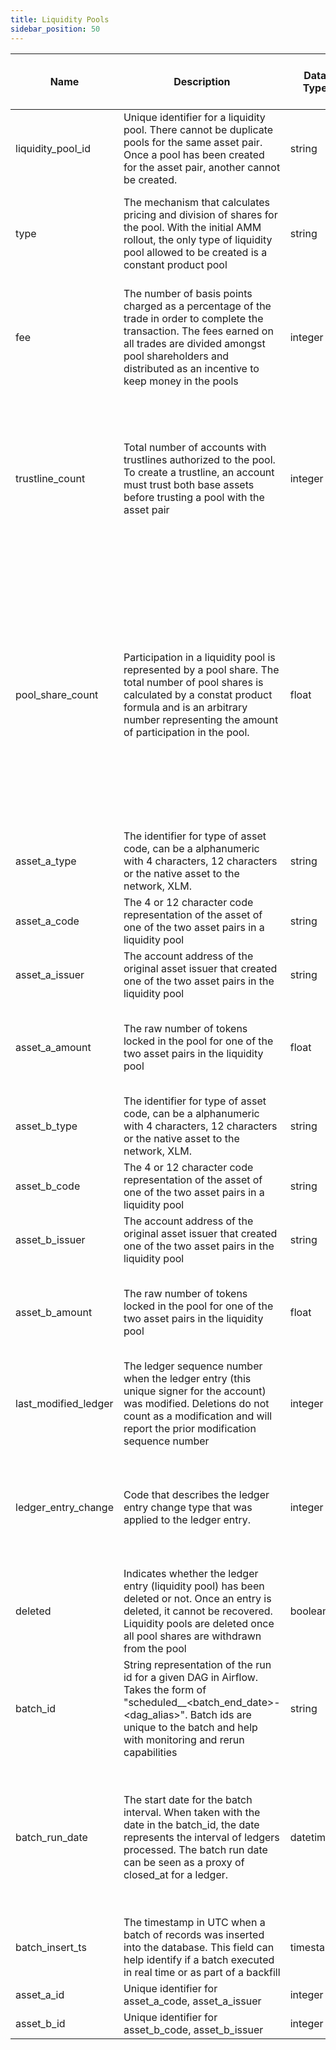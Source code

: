 ```yaml
---
title: Liquidity Pools
sidebar_position: 50
---
```


| Name                 | Description                                                                                                                                                                                                                          | Data Type | Domain Values                                                                                                                   | Primary Key? | Natural Key? | Partition or Cluster Field? | Required? | Notes                                                                                                                                                                                                                                                                        |
| -------------------- | ------------------------------------------------------------------------------------------------------------------------------------------------------------------------------------------------------------------------------------ | --------- | ------------------------------------------------------------------------------------------------------------------------------- | ------------ | ------------ | --------------------------- | --------- | ---------------------------------------------------------------------------------------------------------------------------------------------------------------------------------------------------------------------------------------------------------------------------- |
| liquidity_pool_id    | Unique identifier for a liquidity pool. There cannot be duplicate pools for the same asset pair. Once a pool has been created for the asset pair, another cannot be created.                                                         | string    |                                                                                                                                 |              | Yes          | cluster                     | Yes       | There is a good primer on AMMs [here](https://developers.stellar.org/docs/glossary/liquidity-pool/)                                                                                                                                                                          |
| type                 | The mechanism that calculates pricing and division of shares for the pool. With the initial AMM rollout, the only type of liquidity pool allowed to be created is a constant product pool                                            | string    | constant_product                                                                                                                |              |              |                             | Yes       | For more information regarding pricing and deposit calculations, read [Cap-38.](https://github.com/stellar/stellar-protocol/blob/master/core/cap-0038.md)                                                                                                                    |
| fee                  | The number of basis points charged as a percentage of the trade in order to complete the transaction. The fees earned on all trades are divided amongst pool shareholders and distributed as an incentive to keep money in the pools | integer   | 30                                                                                                                              |              |              |                             | Yes       | Fees are distributed immediately to accounts as the transaction completes. There is no schedule for fee distribution                                                                                                                                                         |
| trustline_count      | Total number of accounts with trustlines authorized to the pool. To create a trustline, an account must trust both base assets before trusting a pool with the asset pair                                                            | integer   |                                                                                                                                 |              |              |                             | Yes       | If the issuer of A or B revokes authorization on the trustline, the account will automatically withdraw from every liquidity pool containing that asset and those pool trustlines will be deleted.                                                                           |
| pool_share_count     | Participation in a liquidity pool is represented by a pool share. The total number of pool shares is calculated by a constat product formula and is an arbitrary number representing the amount of participation in the pool.        | float     |                                                                                                                                 |              |              |                             | Yes       | Shares are not transferable; the only way to increase the number of pool shares held is to deposit into a liquidity pool. Conversely, decreasing pools shares can only be accomplished through a withdraw operation. Shares cannot be sent in payments or sold using offers. |
| asset_a_type         | The identifier for type of asset code, can be a alphanumeric with 4 characters, 12 characters or the native asset to the network, XLM.                                                                                               | string    | credit_alphanum4<br>credit_alphanum12<br>native                                                                                 |              |              |                             | Yes       |                                                                                                                                                                                                                                                                              |
| asset_a_code         | The 4 or 12 character code representation of the asset of one of the two asset pairs in a liquidity pool                                                                                                                             | string    |                                                                                                                                 |              |              |                             | No        |                                                                                                                                                                                                                                                                              |
| asset_a_issuer       | The account address of the original asset issuer that created one of the two asset pairs in the liquidity pool                                                                                                                       | string    |                                                                                                                                 |              |              |                             | No        |                                                                                                                                                                                                                                                                              |
| asset_a_amount       | The raw number of tokens locked in the pool for one of the two asset pairs in the liquidity pool                                                                                                                                     | float     |                                                                                                                                 |              |              |                             | Yes       | The amount is a better representation of liquidity in the pool over pool share counts.                                                                                                                                                                                       |
| asset_b_type         | The identifier for type of asset code, can be a alphanumeric with 4 characters, 12 characters or the native asset to the network, XLM.                                                                                               | string    | credit_alphanum4<br>credit_alphanum12<br>native                                                                                 |              |              |                             | Yes       |                                                                                                                                                                                                                                                                              |
| asset_b_code         | The 4 or 12 character code representation of the asset of one of the two asset pairs in a liquidity pool                                                                                                                             | string    |                                                                                                                                 |              |              |                             | No        |                                                                                                                                                                                                                                                                              |
| asset_b_issuer       | The account address of the original asset issuer that created one of the two asset pairs in the liquidity pool                                                                                                                       | string    |                                                                                                                                 |              |              |                             | No        |                                                                                                                                                                                                                                                                              |
| asset_b_amount       | The raw number of tokens locked in the pool for one of the two asset pairs in the liquidity pool                                                                                                                                     | float     |                                                                                                                                 |              |              |                             | Yes       | The amount is a better representation of liquidity in the pool over pool share counts.                                                                                                                                                                                       |
| last_modified_ledger | The ledger sequence number when the ledger entry (this unique signer for the account) was modified. Deletions do not count as a modification and will report the prior modification sequence number                                  | integer   |                                                                                                                                 |              | Yes          | cluster                     | Yes       |                                                                                                                                                                                                                                                                              |
| ledger_entry_change  | Code that describes the ledger entry change type that was applied to the ledger entry.                                                                                                                                               | integer   | 0 - Ledger Entry Created<br>1 - Ledger Entry Updated<br>2 - Ledger Entry Deleted<br>3 - Ledger Entry State (value of the entry) |              | Yes          |                             | Yes       | Valid entry change types are 0, 1, and 2 for ledger entries of type \`liquidity_pools\`.                                                                                                                                                                                     |
| deleted              | Indicates whether the ledger entry (liquidity pool) has been deleted or not. Once an entry is deleted, it cannot be recovered. Liquidity pools are deleted once all pool shares are withdrawn from the pool                          | boolean   |                                                                                                                                 |              |              |                             | Yes       |                                                                                                                                                                                                                                                                              |
| batch_id             | String representation of the run id for a given DAG in Airflow. Takes the form of "scheduled__<batch_end_date>-<dag_alias>". Batch ids are unique to the batch and help with monitoring and rerun capabilities                       | string    |                                                                                                                                 |              |              |                             | Yes       |                                                                                                                                                                                                                                                                              |
| batch_run_date       | The start date for the batch interval. When taken with the date in the batch_id, the date represents the interval of ledgers processed. The batch run date can be seen as a proxy of closed_at for a ledger.                         | datetime  |                                                                                                                                 |              |              | MONTH partition             | Yes       | The table is partitioned on batch_run_date. It is recommended to always include the batch_run_date in the filter if possible to help reduce query cost.                                                                                                                      |
| batch_insert_ts      | The timestamp in UTC when a batch of records was inserted into the database. This field can help identify if a batch executed in real time or as part of a backfill                                                                  | timestamp |                                                                                                                                 |              |              |                             | Yes       |                                                                                                                                                                                                                                                                              |
| asset_a_id           | Unique identifier for asset_a_code, asset_a_issuer                                                                                                                                                                                   | integer   |                                                                                                                                 |              |              | cluster                     | No        |                                                                                                                                                                                                                                                                              |
| asset_b_id           | Unique identifier for asset_b_code, asset_b_issuer                                                                                                                                                                                   | integer   |                                                                                                                                 |              |              | cluster                     | No        |